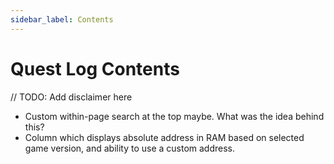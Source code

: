 ```yaml
---
sidebar_label: Contents
---
```


# Quest Log Contents

// TODO: Add disclaimer here

- Custom within-page search at the top maybe. What was the idea behind this?
- Column which displays absolute address in RAM based on selected game version, and ability to use a custom address.


<QuestLogTable />
